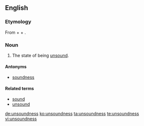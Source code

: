 ==English==

===Etymology===
From {{term|un-}} + {{term|sound}} + {{term|-ness}}.

===Noun===
{{en-noun|-}}
# The state of being [[unsound]].

====Antonyms====
*[[soundness]]

====Related terms====
*[[sound]]
*[[unsound]]

[[de:unsoundness]]
[[ko:unsoundness]]
[[ta:unsoundness]]
[[te:unsoundness]]
[[vi:unsoundness]]